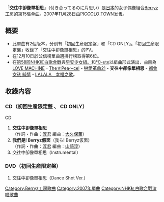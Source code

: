 {{unreferenced|time=2018-10-01T13:01:09+00:00}}
{{Infobox Single
| Name           = 交往中卻像單相思
| Cover          = TsukiatteruNoNiKataomoi.jpg
| Artist         = [[Berryz工房|Berryz工房]]
| Album          = [[5_(FIVE)|5 (FIVE)]]
| A-side         = 交往中卻像單相思
| B-side         = 我們是! Berryz假面
| Released       = 2007年11月28日
| Format         = [[单曲|单曲]]
| Recorded       = 2007年<br/>{{JPN}}
| Genre          = [[J-POP|J-POP]]
| Lenght         =
| Label          = [[PICCOLO_TOWN|PICCOLO TOWN]]
| Writer         = [[淳君|淳君]]
| Producer       = [[淳君|淳君]]
| Certification  = 
| Chart position = * 週間最高排名第6位<small>（[[Oricon公信榜|Oricon]]）</small> 
| Last single    = [[告白的噴水廣場|告白的噴水廣場]]<br/>（2007年）
| This single    = '''交往中卻像單相思'''<br/>（2007年）
| Next single    = [[成吉思汗_(Berryz工房單曲)|成吉思汗]]<br/>（2008年）
}}

「'''交往中卻像單相思'''」（付き合ってるのに片思い）是[[日本|日本]]的女子偶像組合[[Berryz工房|Berryz工房]]的第15張[[单曲|单曲]]。2007年11月28日由[[PICCOLO_TOWN|PICCOLO TOWN]]发售。

== 概要 ==
* 此單曲有2個版本，分別有「初回生産限定盤」和「CD ONLY」。「初回生産限定盤」收錄了「交往中卻像單相思」的PV。
* 在12月10日於公信榜單曲週排行榜取得第6位。
* 在[[第58回NHK紅白歌合戰|第58回NHK紅白歌合戰]]與[[早安少女組。|早安少女組。]]和[[℃-ute|℃-ute]]以組曲形式演出，曲目為[[LOVE_MACHINE|LOVE MACHINE]] - [[The☆Pea～ce!_/_充滿愛的大宇宙|The☆Pea～ce!]] - [[戀愛革命21|戀愛革命21]] - '''交往中卻像單相思''' - [[都會女孩_純情|都會女孩 純情]] - [[LALALA　幸福之歌|LALALA　幸福之歌]]。

== 收錄内容 ==
===CD（初回生産限定盤 、 CD ONLY）===
;CD
# '''交往中卻像單相思'''<br/>（作詞・作曲：[[淳君|淳君]] 編曲：[[大久保薫|大久保薫]]）
# '''我們是! Berryz假面'''（我ら! Berryz仮面）<br/>（作詞・作曲：[[淳君|淳君]] 編曲：[[山崎淳|山崎淳]]）
# 交往中卻像單相思（Instrumental）

===DVD（初回生産限定盤）===
# 交往中卻像單相思（Dance Shot Ver.）


{{Berryz工房}}

{{single-stub}}
{{DEFAULTSORT:Tsukiatteru no ni Kataomoi}}
[[Category:Berryz工房歌曲|Category:Berryz工房歌曲]]
[[Category:2007年單曲|Category:2007年單曲]]
[[Category:NHK紅白歌合戰演唱歌曲|Category:NHK紅白歌合戰演唱歌曲]]